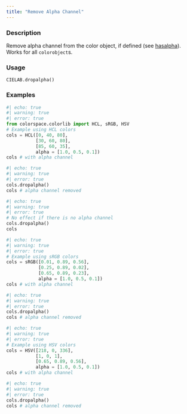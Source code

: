 ```yaml
---
title: "Remove Alpha Channel"
---
```


### Description

Remove alpha channel from the color object, if defined
(see [hasalpha](colorspace.colorlib.CIELAB.hasalpha.qmd)). Works for all `colorobject`s.

### Usage

<pre><code class='language-python'>CIELAB.dropalpha()</code></pre>

### Examples

```python
#| echo: true
#| warning: true
#| error: true
from colorspace.colorlib import HCL, sRGB, HSV
# Example using HCL colors
cols = HCL([0, 40, 80],
           [30, 60, 80],
           [85, 60, 35],
           alpha = [1.0, 0.5, 0.1])
cols # with alpha channel
```

```python
#| echo: true
#| warning: true
#| error: true
cols.dropalpha()
cols # alpha channel removed
```

```python
#| echo: true
#| warning: true
#| error: true
# No effect if there is no alpha channel
cols.dropalpha()
cols
```

```python
#| echo: true
#| warning: true
#| error: true
# Example using sRGB colors
cols = sRGB([0.01, 0.89, 0.56],
            [0.25, 0.89, 0.02],
            [0.65, 0.89, 0.23],
            alpha = [1.0, 0.5, 0.1])
cols # with alpha channel
```

```python
#| echo: true
#| warning: true
#| error: true
cols.dropalpha()
cols # alpha channel removed
```

```python
#| echo: true
#| warning: true
#| error: true
# Example using HSV colors
cols = HSV([218, 0, 336],
           [1, 0, 1],
           [0.65, 0.89, 0.56],
           alpha = [1.0, 0.5, 0.1])
cols # with alpha channel
```

```python
#| echo: true
#| warning: true
#| error: true
cols.dropalpha()
cols # alpha channel removed
```



